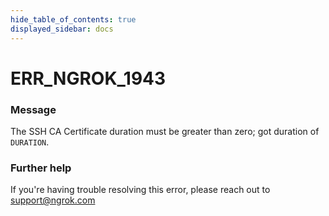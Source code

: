 ```yaml
---
hide_table_of_contents: true
displayed_sidebar: docs
---
```



# ERR_NGROK_1943

### Message
The SSH CA Certificate duration must be greater than zero; got duration of `DURATION`.

<ErrorDetails error='err_ngrok_1943' />


### Further help
If you're having trouble resolving this error, please reach out to [support@ngrok.com](mailto:support@ngrok.com?subject=Help%20with%20ERR_NGROK_1943)

